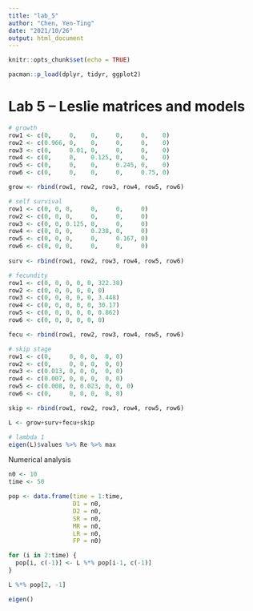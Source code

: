 ```yaml
---
title: "lab_5"
author: "Chen, Yen-Ting"
date: "2021/10/26"
output: html_document
---
```


```r
knitr::opts_chunk$set(echo = TRUE)
```

```r
pacman::p_load(dplyr, tidyr, ggplot2)
```

# Lab 5 -- Leslie matrices and models

```r
# growth
row1 <- c(0,     0,    0,     0,     0,    0)
row2 <- c(0.966, 0,    0,     0,     0,    0)
row3 <- c(0,     0.01, 0,     0,     0,    0)
row4 <- c(0,     0,    0.125, 0,     0,    0)
row5 <- c(0,     0,    0,     0.245, 0,    0)
row6 <- c(0,     0,    0,     0,     0.75, 0)

grow <- rbind(row1, row2, row3, row4, row5, row6)

# self survival
row1 <- c(0, 0, 0,     0,     0,     0)
row2 <- c(0, 0, 0,     0,     0,     0)
row3 <- c(0, 0, 0.125, 0,     0,     0)
row4 <- c(0, 0, 0,     0.238, 0,     0)
row5 <- c(0, 0, 0,     0,     0.167, 0)
row6 <- c(0, 0, 0,     0,     0,     0)
  
surv <- rbind(row1, row2, row3, row4, row5, row6)

# fecundity
row1 <- c(0, 0, 0, 0, 0, 322.38)
row2 <- c(0, 0, 0, 0, 0, 0)
row3 <- c(0, 0, 0, 0, 0, 3.448)
row4 <- c(0, 0, 0, 0, 0, 30.17)
row5 <- c(0, 0, 0, 0, 0, 0.862)
row6 <- c(0, 0, 0, 0, 0, 0)

fecu <- rbind(row1, row2, row3, row4, row5, row6)

# skip stage
row1 <- c(0,     0, 0, 0,  0, 0)
row2 <- c(0,     0, 0, 0,  0, 0)
row3 <- c(0.013, 0, 0, 0,  0, 0)
row4 <- c(0.007, 0, 0, 0,  0, 0)
row5 <- c(0.008, 0, 0.023, 0, 0, 0)
row6 <- c(0,     0, 0, 0,  0, 0)

skip <- rbind(row1, row2, row3, row4, row5, row6)

L <- grow+surv+fecu+skip

# lambda 1
eigen(L)$values %>% Re %>% max
```


Numerical analysis

```r
n0 <- 10
time <- 50

pop <- data.frame(time = 1:time,
                  D1 = n0, 
                  D2 = n0, 
                  SR = n0,
                  MR = n0, 
                  LR = n0, 
                  FP = n0)

for (i in 2:time) {
  pop[i, c(-1)] <- L %*% pop[i-1, c(-1)]
}

L %*% pop[2, -1]
```


```r
eigen()
```

